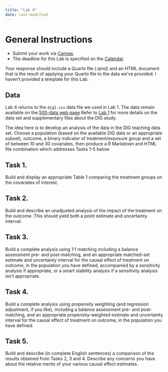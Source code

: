 ```yaml
---
title: "Lab 4"
date: last-modified
---
```


# General Instructions

- Submit your work via [Canvas](https://canvas.case.edu/). 
- The deadline for this Lab is specified on the [Calendar](calendar.qmd).

Your response should include a Quarto file (.qmd) and an HTML document that is the result of applying your Quarto file to the data we've provided. I haven't provided a template for this Lab.

## Data

Lab 4 returns to the `dig1.csv` data file we used in Lab 1. The data remain available on the [500-data web page](https://github.com/THOMASELOVE/500-data) Refer to [Lab 1](lab1.qmd) for more details on the data set and supplementary files about the DIG study.

The idea here is to develop an analysis of the data in the DIG teaching data set. Choose a population (based on the available DIG data or an appropriate subset), outcome, a binary indicator of treatment/exposure group and a set of between 10 and 30 covariates, then produce a R Markdown and HTML file combination which addresses Tasks 1-5 below.

## Task 1. 

Build and display an appropriate Table 1 comparing the treatment groups on the covariates of interest.

## Task 2.

Build and describe an unadjusted analysis of the impact of the treatment on the outcome. This should yield both a point estimate and uncertainty interval.

## Task 3. 

Build a complete analysis using 1:1 matching including a balance assessment pre- and post-matching, and an appropriate matched-set estimate and uncertainty interval for the causal effect of treatment on outcome, in the population you have defined, accompanied by a sensitivity analysis if appropriate, or a smart stability analysis if a sensitivity analysis isn't appropriate.

## Task 4.

Build a complete analysis using propensity weighting (and regression adjustment, if you like), including a balance assessment pre- and post-matching, and an appropriate propensity-weighted estimate and uncertainty interval for the causal effect of treatment on outcome, in the population you have defined.

## Task 5. 

Build and describe (in complete English sentences) a comparison of the results obtained from Tasks 2, 3 and 4. Describe any concerns you have about the relative merits of your various causal effect estimates.
